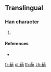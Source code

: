 {{character info/new}}
==Translingual==

===Han character===
{{Han char|rn=140|rad=艸|as=12|sn=18|four=29920|canj=THDB,XTHDB}}

# {{defn|Han|sort=艸12}}

====References====
* {{Han ref|kx=1059.291|hdz=53291.091|uh=8571|ud=34161|bh=EB4B|bd=60235}}

[[fr:蕱]]
[[pl:蕱]]
[[th:蕱]]
[[zh:蕱]]